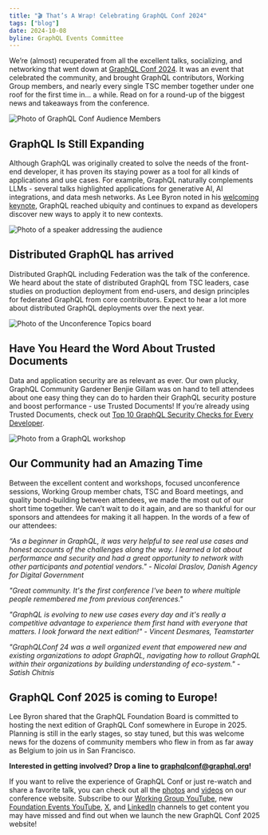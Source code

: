 ```yaml
---
title: "🎬 That’s A Wrap! Celebrating GraphQL Conf 2024"
tags: ["blog"]
date: 2024-10-08
byline: GraphQL Events Committee
---
```


We’re (almost) recuperated from all the excellent talks, socializing, and
networking that went down at
[GraphQL Conf 2024](https://graphql.org/conf/2024/). It was an event that
celebrated the community, and brought GraphQL contributors, Working Group
members, and nearly every single TSC member together under one roof for the
first time in… a while. Read on for a round-up of the biggest news and takeaways
from the conference.

![Photo of GraphQL Conf Audience Members](./audience.jpg)

## GraphQL Is Still Expanding

Although GraphQL was originally created to solve the needs of the front-end
developer, it has proven its staying power as a tool for all kinds of
applications and use cases. For example, GraphQL naturally complements LLMs -
several talks highlighted applications for generative AI, AI integrations, and
data mesh networks. As Lee Byron noted in his
[welcoming keynote](https://youtu.be/ZJHSCyZCup4), GraphQL reached ubiquity and
continues to expand as developers discover new ways to apply it to new contexts.

![Photo of a speaker addressing the audience](./speaker.jpg)

## Distributed GraphQL has arrived

Distributed GraphQL including Federation was the talk of the conference. We
heard about the state of distributed GraphQL from TSC leaders, case studies on
production deployment from end-users, and design principles for federated
GraphQL from core contributors. Expect to hear a lot more about distributed
GraphQL deployments over the next year.

![Photo of the Unconference Topics board](./unconf.jpg)

## Have You Heard the Word About Trusted Documents

Data and application security are as relevant as ever. Our own plucky, GraphQL
Community Gardener Benjie Gillam was on hand to tell attendees about one easy
thing they can do to harden their GraphQL security posture and boost
performance - use Trusted Documents! If you’re already using Trusted Documents,
check out
[Top 10 GraphQL Security Checks for Every Developer](https://youtu.be/fA81OFu9BVY).

![Photo from a GraphQL workshop](./workshop.jpg)

## Our Community had an Amazing Time

Between the excellent content and workshops, focused unconference sessions,
Working Group member chats, TSC and Board meetings, and quality bond-building
between attendees, we made the most out of our short time together. We can’t
wait to do it again, and are so thankful for our sponsors and attendees for
making it all happen. In the words of a few of our attendees:

_“As a beginner in GraphQL, it was very helpful to see real use cases and honest
accounts of the challenges along the way. I learned a lot about performance and
security and had a great opportunity to network with other participants and
potential vendors." - Nicolai Draslov, Danish Agency for Digital Government_

_"Great community. It's the first conference I've been to where multiple people
remembered me from previous conferences."_

_"GraphQL is evolving to new use cases every day and it's really a competitive
advantage to experience them first hand with everyone that matters. I look
forward the next edition!" - Vincent Desmares, Teamstarter_

_"GraphQLConf 24 was a well organized event that empowered new and existing
organizations to adopt GraphQL, navigating how to rollout GraphQL within their
organizations by building understanding of eco-system." - Satish Chitnis_

## GraphQL Conf 2025 is coming to Europe!

Lee Byron shared that the GraphQL Foundation Board is committed to hosting the
next edition of GraphQL Conf somewhere in Europe in 2025. Planning is still in
the early stages, so stay tuned, but this was welcome news for the dozens of
community members who flew in from as far away as Belgium to join us in San
Francisco.

**Interested in getting involved? Drop a line to graphqlconf@graphql.org!**

If you want to relive the experience of GraphQL Conf or just re-watch and share
a favorite talk, you can check out all the
[photos](https://www.flickr.com/photos/linuxfoundation/albums/72177720320386221/)
and [videos](https://graphql.org/conf/2024/schedule/) on our conference website.
Subscribe to our
[Working Group YouTube](https://www.youtube.com/@GraphQLFoundation), new
[Foundation Events YouTube](https://www.youtube.com/@GraphQLFoundationTalks),
[X](https://twitter.com/graphql), and
[LinkedIn](https://www.linkedin.com/company/graphql-foundation/) channels to get
content you may have missed and find out when we launch the new GraphQL Conf
2025 website!
